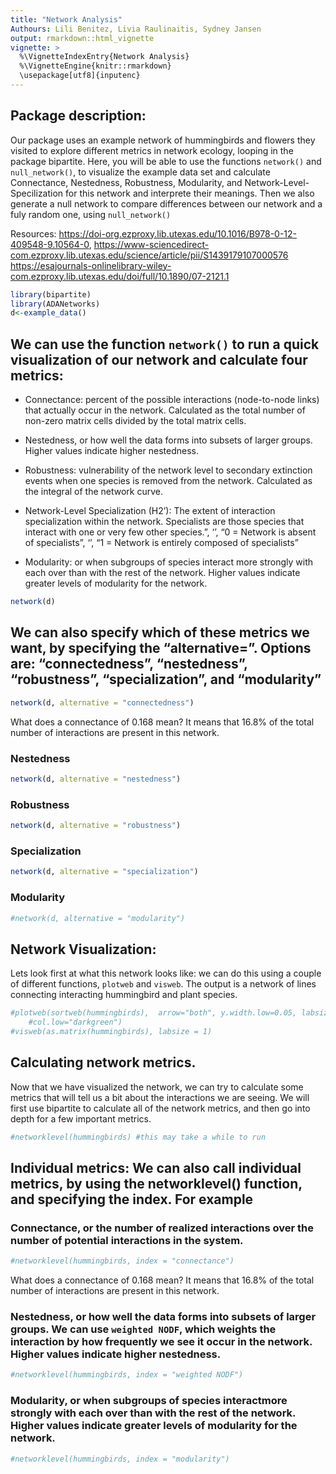 ```yaml
---
title: "Network Analysis"
Authours: Lili Benitez, Livia Raulinaitis, Sydney Jansen
output: rmarkdown::html_vignette
vignette: >
  %\VignetteIndexEntry{Network Analysis}
  %\VignetteEngine{knitr::rmarkdown}
  \usepackage[utf8]{inputenc}
---
```


## Package description:

Our package uses an example network of hummingbirds and flowers they visited to explore different metrics in network ecology, looping in the package bipartite. Here, you will be able to use the functions `network()` and `null_network()`, to visualize the example data set and calculate Connectance, Nestedness, Robustness, Modularity, and Network-Level-Specilization for this network and interprete their meanings. Then we also generate a null network to compare differences between our network and a fuly random one, using `null_network()`

Resources: <https://doi-org.ezproxy.lib.utexas.edu/10.1016/B978-0-12-409548-9.10564-0>, <https://www-sciencedirect-com.ezproxy.lib.utexas.edu/science/article/pii/S1439179107000576> <https://esajournals-onlinelibrary-wiley-com.ezproxy.lib.utexas.edu/doi/full/10.1890/07-2121.1>

```r
library(bipartite)
library(ADANetworks)
d<-example_data()
```

## We can use the function `network()` to run a quick visualization of our network and calculate four metrics:

-   Connectance: percent of the possible interactions (node-to-node links) that actually occur in the network. Calculated as the total number of non-zero matrix cells divided by the total matrix cells.

-   Nestedness, or how well the data forms into subsets of larger groups. Higher values indicate higher nestedness.

-   Robustness: vulnerability of the network level to secondary extinction events when one species is removed from the network. Calculated as the integral of the network curve.

-   Network-Level Specialization (H2'): The extent of interaction specialization within the network. Specialists are those species that interact with one or very few other species.", '\n', "0 = Network is absent of specialists", '\n', "1 = Network is entirely composed of specialists"

-   Modularity: or when subgroups of species interact more strongly with each over than with the rest of the network. Higher values indicate greater levels of modularity for the network.

```r
network(d)
```

## We can also specify which of these metrics we want, by specifying the "alternative=". Options are: "connectedness", "nestedness", "robustness", "specialization", and "modularity"

```r
network(d, alternative = "connectedness")
```

What does a connectance of 0.168 mean? It means that 16.8% of the total number of interactions are present in this network.

### Nestedness

```r
network(d, alternative = "nestedness")
```

### Robustness

```r
network(d, alternative = "robustness")
```

### Specialization

```r
network(d, alternative = "specialization")
```

### Modularity

```r
#network(d, alternative = "modularity")
```

## Network Visualization:

Lets look first at what this network looks like: we can do this using a couple of different functions, `plotweb` and `visweb`. The output is a network of lines connecting interacting hummingbird and plant species.

```r
#plotweb(sortweb(hummingbirds),  arrow="both", y.width.low=0.05, labsize=.7, text.rot=90, col.high="blue", 
	#col.low="darkgreen")
#visweb(as.matrix(hummingbirds), labsize = 1)
```

## Calculating network metrics.

Now that we have visualized the network, we can try to calculate some metrics that will tell us a bit about the interactions we are seeing. We will first use bipartite to calculate all of the network metrics, and then go into depth for a few important metrics.

```r
#networklevel(hummingbirds) #this may take a while to run
```

## Individual metrics: We can also call individual metrics, by using the networklevel() function, and specifying the index. For example

### Connectance, or the number of realized interactions over the number of potential interactions in the system.

```r
#networklevel(hummingbirds, index = "connectance")
```

What does a connectance of 0.168 mean? It means that 16.8% of the total number of interactions are present in this network.

### Nestedness, or how well the data forms into subsets of larger groups. We can use `weighted NODF`, which weights the interaction by how frequently we see it occur in the network. Higher values indicate higher nestedness.

```r
#networklevel(hummingbirds, index = "weighted NODF")
```

### Modularity, or when subgroups of species interactmore strongly with each over than with the rest of the network. Higher values indicate greater levels of modularity for the network.

```r
#networklevel(hummingbirds, index = "modularity")
```
